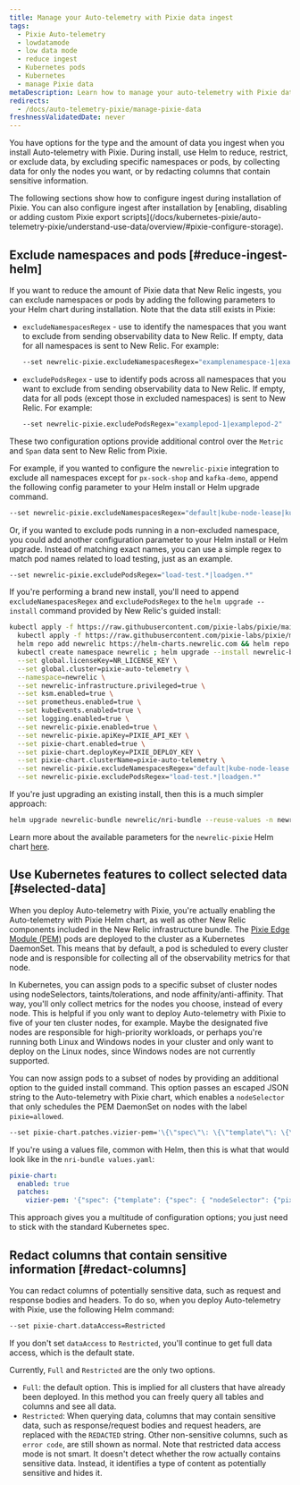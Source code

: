 ```yaml
---
title: Manage your Auto-telemetry with Pixie data ingest
tags:
  - Pixie Auto-telemetry
  - lowdatamode
  - low data mode
  - reduce ingest
  - Kubernetes pods
  - Kubernetes
  - manage Pixie data
metaDescription: Learn how to manage your auto-telemetry with Pixie data ingest
redirects:
  - /docs/auto-telemetry-pixie/manage-pixie-data
freshnessValidatedDate: never
---
```


You have options for the type and the amount of data you ingest when you install Auto-telemetry with Pixie. During install, use Helm to reduce, restrict, or exclude data, by excluding specific namespaces or pods, by collecting data for only the nodes you want, or by redacting columns that contain sensitive information.

<Callout variant="important">
  The following sections show how to configure ingest during installation of Pixie. You can also configure ingest after installation by [enabling, disabling or adding custom Pixie export scripts](/docs/kubernetes-pixie/auto-telemetry-pixie/understand-use-data/overview/#pixie-configure-storage).
</Callout>

## Exclude namespaces and pods [#reduce-ingest-helm]

If you want to reduce the amount of Pixie data that New Relic ingests, you can exclude namespaces or pods by adding the following parameters to your Helm chart during installation. Note that the data still exists in Pixie:

* `excludeNamespacesRegex` - use to identify the namespaces that you want to exclude from sending observability data to New Relic. If empty, data for all namespaces is sent to New Relic. For example:

  ```sh
  --set newrelic-pixie.excludeNamespacesRegex="examplenamespace-1|examplenamespace-2"
  ```
* `excludePodsRegex` - use to identify pods across all namespaces that you want to exclude from sending observability data to New Relic. If empty, data for all pods (except those in excluded namespaces) is sent to New Relic. For example:

  ```sh
  --set newrelic-pixie.excludePodsRegex="examplepod-1|examplepod-2"
  ```

These two configuration options provide additional control over the `Metric` and `Span` data sent to New Relic from Pixie.

For example, if you wanted to configure the `newrelic-pixie` integration to exclude all namespaces except for `px-sock-shop` and `kafka-demo`, append the following config parameter to your Helm install or Helm upgrade command.

```sh
--set newrelic-pixie.excludeNamespacesRegex="default|kube-node-lease|kube-public|kube-system|newrelic|newrelic-custom-metrics|olm|px-operator"
```

Or, if you wanted to exclude pods running in a non-excluded namespace, you could add another configuration parameter to your Helm install or Helm upgrade. Instead of matching exact names, you can use a simple regex to match pod names related to load testing, just as an example.

```sh
--set newrelic-pixie.excludePodsRegex="load-test.*|loadgen.*"
```

If you're performing a brand new install, you'll need to append `excludeNamespacesRegex` and `excludePodsRegex` to the `helm upgrade --install` command provided by New Relic's guided install:

```sh
kubectl apply -f https://raw.githubusercontent.com/pixie-labs/pixie/main/k8s/operator/crd/base/px.dev_viziers.yaml && \
  kubectl apply -f https://raw.githubusercontent.com/pixie-labs/pixie/main/k8s/operator/helm/crds/olm_crd.yaml && \
  helm repo add newrelic https://helm-charts.newrelic.com && helm repo update && \
  kubectl create namespace newrelic ; helm upgrade --install newrelic-bundle newrelic/nri-bundle \
  --set global.licenseKey=NR_LICENSE_KEY \
  --set global.cluster=pixie-auto-telemetry \
  --namespace=newrelic \
  --set newrelic-infrastructure.privileged=true \
  --set ksm.enabled=true \
  --set prometheus.enabled=true \
  --set kubeEvents.enabled=true \
  --set logging.enabled=true \
  --set newrelic-pixie.enabled=true \
  --set newrelic-pixie.apiKey=PIXIE_API_KEY \
  --set pixie-chart.enabled=true \
  --set pixie-chart.deployKey=PIXIE_DEPLOY_KEY \
  --set pixie-chart.clusterName=pixie-auto-telemetry \
  --set newrelic-pixie.excludeNamespacesRegex="default|kube-node-lease|kube-public|kube-system|newrelic|newrelic-custom-metrics|olm|px-operator" \
  --set newrelic-pixie.excludePodsRegex="load-test.*|loadgen.*"
```

If you're just upgrading an existing install, then this is a much simpler approach:

```sh
helm upgrade newrelic-bundle newrelic/nri-bundle --reuse-values -n newrelic --set newrelic-pixie.excludeNamespacesRegex="default|kube-node-lease|kube-public|kube-system|newrelic|newrelic-custom-metrics|olm|px-operator"
```

Learn more about the available parameters for the `newrelic-pixie` Helm chart [here](https://github.com/newrelic/helm-charts/tree/master/charts/newrelic-pixie#chart-details).

## Use Kubernetes features to collect selected data [#selected-data]

When you deploy Auto-telemetry with Pixie, you're actually enabling the Auto-telemetry with Pixie Helm chart, as well as other New Relic components included in the New Relic infrastructure bundle. The [Pixie Edge Module (PEM)](https://docs.pixielabs.ai/tutorials/custom-data/distributed-bpftrace-deployment#background) pods are deployed to the cluster as a Kubernetes DaemonSet. This means that by default, a pod is scheduled to every cluster node and is responsible for collecting all of the observability metrics for that node.

In Kubernetes, you can assign pods to a specific subset of cluster nodes using nodeSelectors, taints/tolerations, and node affinity/anti-affinity. That way, you'll only collect metrics for the nodes you choose, instead of every node. This is helpful if you only want to deploy Auto-telemetry with Pixie to five of your ten cluster nodes, for example. Maybe the designated five nodes are responsible for high-priority workloads, or perhaps you're running both Linux and Windows nodes in your cluster and only want to deploy on the Linux nodes, since Windows nodes are not currently supported.

You can now assign pods to a subset of nodes by providing an additional option to the guided install command. This option passes an escaped JSON string to the Auto-telemetry with Pixie chart, which enables a `nodeSelector` that only schedules the PEM DaemonSet on nodes with the label `pixie=allowed`.

```sh
--set pixie-chart.patches.vizier-pem='\{\"spec\"\: \{\"template\"\: \{\"spec\"\: \{ \"nodeSelector\"\: \{\"pixie\"\: \"allowed\" \}\}\}\}\}'
```

If you're using a values file, common with Helm, then this is what that would look like in the `nri-bundle values.yaml`:

```yml
pixie-chart:
  enabled: true
  patches:
    vizier-pem: '{"spec": {"template": {"spec": { "nodeSelector": {"pixie": "allowed" }}}}}'
```

This approach gives you a multitude of configuration options; you just need to stick with the standard Kubernetes spec.

## Redact columns that contain sensitive information [#redact-columns]

You can redact columns of potentially sensitive data, such as request and response bodies and headers. To do so, when you deploy Auto-telemetry with Pixie, use the following Helm command:

```sh
--set pixie-chart.dataAccess=Restricted
```

If you don't set `dataAccess` to `Restricted`, you'll continue to get full data access, which is the default state.

Currently, `Full` and `Restricted` are the only two options.

* `Full`: the default option. This is implied for all clusters that have already been deployed. In this method you can freely query all tables and columns and see all data.
* `Restricted`: When querying data, columns that may contain sensitive data, such as response/request bodies and request headers, are replaced with the `REDACTED` string. Other non-sensitive columns, such as `error code`, are still shown as normal. Note that restricted data access mode is not smart. It doesn't detect whether the row actually contains sensitive data. Instead, it identifies a type of content as potentially sensitive and hides it.
